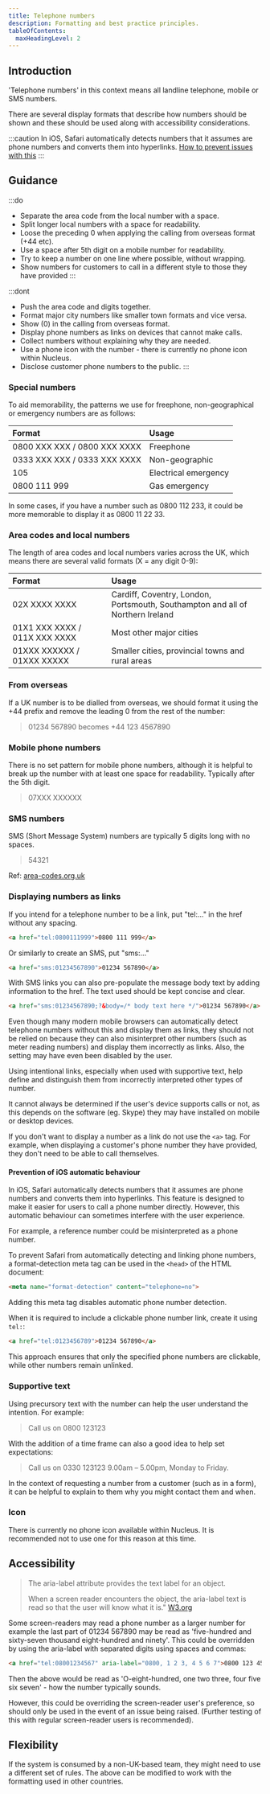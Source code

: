 ```yaml
---
title: Telephone numbers
description: Formatting and best practice principles.
tableOfContents:
  maxHeadingLevel: 2
---
```


## Introduction

'Telephone numbers' in this context means all landline telephone, mobile or SMS numbers.

There are several display formats that describe how numbers should be shown and these should be used along with accessibility considerations.

:::caution
In iOS, Safari automatically detects numbers that it assumes are phone numbers and converts them into hyperlinks.
[How to prevent issues with this](/patterns/telephone-numbers/#prevention-of-ios-automatic-behaviour)
:::

## Guidance

:::do
- Separate the area code from the local number with a space.
- Split longer local numbers with a space for readability.
- Loose the preceding 0 when applying the calling from overseas format (+44 etc).
- Use a space after 5th digit on a mobile number for readability.
- Try to keep a number on one line where possible, without wrapping.
- Show numbers for customers to call in a different style to those they have provided
:::

:::dont
- Push the area code and digits together.
- Format major city numbers like smaller town formats and vice versa.
- Show (0) in the calling from overseas format.
- Display phone numbers as links on devices that cannot make calls.
- Collect numbers without explaining why they are needed.
- Use a phone icon with the number - there is currently no phone icon within Nucleus.
- Disclose customer phone numbers to the public.
:::

### Special numbers

To aid memorability, the patterns we use for freephone, non-geographical or emergency numbers are as follows:

| Format | Usage
| :--- | :---
| 0800&nbsp;XXX&nbsp;XXX / 0800&nbsp;XXX&nbsp;XXXX | Freephone |
| 0333&nbsp;XXX&nbsp;XXX / 0333&nbsp;XXX&nbsp;XXXX | Non-geographic |
| 105 | Electrical emergency |
| 0800&nbsp;111&nbsp;999 | Gas emergency |

In some cases, if you have a number such as 0800 112 233, it could be more memorable to display it as 0800 11 22 33.

### Area codes and local numbers

The length of area codes and local numbers varies across the UK, which means there are several valid formats (X = any digit 0-9):

| Format | Usage
| :--- | :---
| 02X&nbsp;XXXX&nbsp;XXXX | Cardiff, Coventry, London, Portsmouth, Southampton and all of Northern Ireland |
| 01X1&nbsp;XXX&nbsp;XXXX / 011X&nbsp;XXX&nbsp;XXXX | Most other major cities |
| 01XXX&nbsp;XXXXXX / 01XXX&nbsp;XXXXX | Smaller cities, provincial towns and rural areas |

### From overseas

If a UK number is to be dialled from overseas, we should format it using the +44 prefix and remove the leading 0 from the rest of the number:

> 01234 567890 becomes +44 123 4567890

### Mobile phone numbers

There is no set pattern for mobile phone numbers, although it is helpful to break up the number with at least one space for readability. Typically after the 5th digit.

> 07XXX&nbsp;XXXXXX

### SMS numbers

SMS (Short Message System) numbers are typically 5 digits long with no spaces.

> 54321

Ref: [area-codes.org.uk](http://www.area-codes.org.uk/formatting.php)

### Displaying numbers as links

If you intend for a telephone number to be a link, put "tel:..." in the href without any spacing. 

```html
<a href="tel:0800111999">0800 111 999</a>
```

Or similarly to create an SMS, put "sms:..."

```html
<a href="sms:01234567890">01234 567890</a>
```

With SMS links you can also pre-populate the message body text by adding information to the href. The text used should be kept concise and clear.

```html
<a href="sms:01234567890;?&body=/* body text here */">01234 567890</a>
```

Even though many modern mobile browsers can automatically detect telephone numbers without this and display them as links, they should not be relied on because they can also misinterpret other numbers (such as meter reading numbers) and display them incorrectly as links. Also, the setting may have even been disabled by the user. 

Using intentional links, especially when used with supportive text, help define and distinguish them from incorrectly interpreted other types of number.

It cannot always be determined if the user's device supports calls or not, as this depends on the software (eg. Skype) they may have installed on mobile or desktop devices.

If you don't want to display a number as a link do not use the `<a>` tag. For example, when displaying a customer's phone number they have provided, they don't need to be able to call themselves.

#### Prevention of iOS automatic behaviour

In iOS, Safari automatically detects numbers that it assumes are phone numbers and converts them into hyperlinks. This feature is designed to make it easier for users to call a phone number directly. However, this automatic behaviour can sometimes interfere with the user experience.

For example, a reference number could be misinterpreted as a phone number.

To prevent Safari from automatically detecting and linking phone numbers, a format-detection meta tag can be used in the `<head>` of the HTML document:

```html
<meta name="format-detection" content="telephone=no">
```

Adding this meta tag disables automatic phone number detection.

When it is required to include a clickable phone number link, create it using `tel:`:

```html
<a href="tel:0123456789">01234 567890</a>
```

This approach ensures that only the specified phone numbers are clickable, while other numbers remain unlinked.

### Supportive text

Using precursory text with the number can help the user understand the intention. For example:

> Call us on 0800 123123

With the addition of a time frame can also a good idea to help set expectations:

> Call us on 0330 123123 9.00am – 5.00pm, Monday to Friday.

In the context of requesting a number from a customer (such as in a form), it can be helpful to explain to them why you might contact them and when.

### Icon

There is currently no phone icon available within Nucleus. It is recommended not to use one for this reason at this time.

## Accessibility

> The aria-label attribute provides the text label for an object.
> 
> When a screen reader encounters the object, the aria-label text is read so that the user will know what it is." [W3.org](https://www.w3.org/TR/WCAG20-TECHS/ARIA6.html) 

Some screen-readers may read a phone number as a larger number for example the last part of 01234 567890 may be read as 'five-hundred and sixty-seven thousand eight-hundred and ninety'. This could be overridden by using the aria-label with separated digits using spaces and commas:

```html
<a href="tel:08001234567" aria-label="0800, 1 2 3, 4 5 6 7">0800 123 4567</a>
```

Then the above would be read as 'O-eight-hundred, one two three, four five six seven' - how the number typically sounds.

However, this could be overriding the screen-reader user's preference, so should only be used in the event of an issue being raised. (Further testing of this with regular screen-reader users is recommended).

## Flexibility

If the system is consumed by a non-UK-based team, they might need to use a different set of rules. The above can be modified to work with the formatting used in other countries. 
